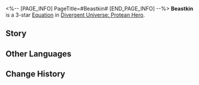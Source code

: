 <%-- [PAGE_INFO]
PageTitle=#Beastkin#
[END_PAGE_INFO] --%>
{{Equation Infobox
|period   = Protean Hero
|rarity   = 3
|path1    = The Hunt*6
|path2    = Propagation*4
|effect   = When no enemy targets on field have "Beast Tongue," "Beast Tongue" is applied to random attacked target after ally targets use an attack. After enemies with "Beast Tongue" receive a total of {{Color|h|8}} attack(s) or are defeated, they take Lightning DMG equal to {{Color|h|4,000%}} {{Trait|base DMG}}, adjacent targets take DMG equal to {{Color|h|3,000%}} {{Trait|base DMG}}, and all allies increase CRIT DMG by {{Color|h|60%}} and SPD by {{Color|h|20%}} for {{Color|h|2}} turn(s). If in the "{{Trait|Butterfly Soul}}" state, then it is considered to additionally launching {{Color|h|1}} attack(s).
|mentions = Thanatos
}}
'''Beastkin''' is a 3-star [[Divergent Universe: Protean Hero/Equatoins|Equation]] in [[Divergent Universe: Protean Hero]].

==Story==
{{Description|You surely have never witnessed how the offspring of Clydamas avenged him.<br />The warrior, blessed by the sky father, was strangled by their brother upon returning home.<br />The nightingale heard the breath of Thanatos first,<br />The ten-horned beast sniffed out the murderer, and the dromas mourned its nurturer.<br />They recall the youth once standing on a mountain, raising an eagle to the sky,<br />Summoning a pride of lions on a plain, and carrying forward the heroes.<br />The taste of blood lingered on the tip of the direwolf's tongue,<br />Given by him as they fell into the trap together.<br />Surely you have heard of the hunter who never killed his prey.<br />His arrows flew only toward enemies that harmed the world.<br />The beasts raised by the youth still guard the homeland from afar.<br />Beneath the forest lie the corpses of the unrighteous.}}
<!--
==Gameplay Notes==
* 
-->
==Other Languages==
{{Other Languages
|en   = Beastkin
|zhs  = 百兽族亲
|zht  = 百獸族親
|ja   = {{Rubi|百獣|ひゃくじゅう}}の{{Rubi|血族|けつぞく}}
|ko   = 백수(百獸)의 일족
|es   = Clan de las bestias
|fr   = Créature bestiale
|ru   = Из звериного рода
|th   = ชนเผ่าร้อยอสูร
|vi   = Thân Tộc Bách Thú
|de   = Bestienwesen
|id   = Beastkin
|pt   = Familiar das Feras
}}

==Change History==
{{Change History|3.1}}
